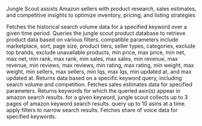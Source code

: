 Jungle Scout assists Amazon sellers with product research, sales estimates, and competitive insights to optimize inventory, pricing, and listing strategies

<Accordion title="Retrieve historical search volume data for a keyword">
Fetches the historical search volume data for a specified keyword over a given time period.
</Accordion>

<Accordion title="Query the product database">
Queries the jungle scout product database to retrieve product data based on various filters. compatible parameters include marketplace, sort, page size, product tiers, seller types, categories, exclude top brands, exclude unavailable products, min price, max price, min net, max net, min rank, max rank, min sales, max sales, min revenue, max revenue, min reviews, max reviews, min rating, max rating, min weight, max weight, min sellers, max sellers, min lqs, max lqs, min updated at, and max updated at.
</Accordion>

<Accordion title="Retrieve data for a specific keyword query">
Returns data based on a specific keyword query, including search volume and competition.
</Accordion>

<Accordion title="Retrieve sales estimates data">
Fetches sales estimates data for specified parameters.
</Accordion>

<Accordion title="Retrieve keyword data for specified asins">
Returns keywords for which the queried asin(s) appear in amazon search results. for a given keyword, jungle scout collects up to 3 pages of amazon keyword search results. query up to 10 asins at a time. apply filters to narrow search results.
</Accordion>

<Accordion title="Retrieve share of voice data">
Fetches share of voice data for specified keywords.
</Accordion>

